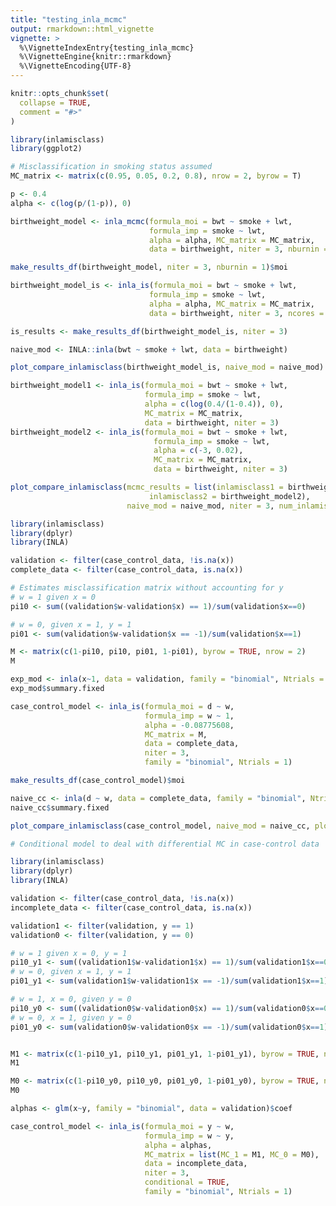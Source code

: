 ```yaml
---
title: "testing_inla_mcmc"
output: rmarkdown::html_vignette
vignette: >
  %\VignetteIndexEntry{testing_inla_mcmc}
  %\VignetteEngine{knitr::rmarkdown}
  %\VignetteEncoding{UTF-8}
---
```


```r
knitr::opts_chunk$set(
  collapse = TRUE,
  comment = "#>"
)
```

```r
library(inlamisclass)
library(ggplot2)
```


```r
# Misclassification in smoking status assumed
MC_matrix <- matrix(c(0.95, 0.05, 0.2, 0.8), nrow = 2, byrow = T)

p <- 0.4
alpha <- c(log(p/(1-p)), 0)

birthweight_model <- inla_mcmc(formula_moi = bwt ~ smoke + lwt,
                               formula_imp = smoke ~ lwt,
                               alpha = alpha, MC_matrix = MC_matrix,
                               data = birthweight, niter = 3, nburnin = 1)

make_results_df(birthweight_model, niter = 3, nburnin = 1)$moi
```

```r
birthweight_model_is <- inla_is(formula_moi = bwt ~ smoke + lwt,
                               formula_imp = smoke ~ lwt,
                               alpha = alpha, MC_matrix = MC_matrix,
                               data = birthweight, niter = 3, ncores = 4)

is_results <- make_results_df(birthweight_model_is, niter = 3)
```

```r
naive_mod <- INLA::inla(bwt ~ smoke + lwt, data = birthweight)

plot_compare_inlamisclass(birthweight_model_is, naive_mod = naive_mod)
```

```r
birthweight_model1 <- inla_is(formula_moi = bwt ~ smoke + lwt,
                              formula_imp = smoke ~ lwt,
                              alpha = c(log(0.4/(1-0.4)), 0),
                              MC_matrix = MC_matrix,
                              data = birthweight, niter = 3)
birthweight_model2 <- inla_is(formula_moi = bwt ~ smoke + lwt,
                                formula_imp = smoke ~ lwt,
                                alpha = c(-3, 0.02),
                                MC_matrix = MC_matrix,
                                data = birthweight, niter = 3)

plot_compare_inlamisclass(mcmc_results = list(inlamisclass1 = birthweight_model1, 
                               inlamisclass2 = birthweight_model2), 
                          naive_mod = naive_mod, niter = 3, num_inlamisclass_models = 2)


```

```r
library(inlamisclass)
library(dplyr)
library(INLA)

validation <- filter(case_control_data, !is.na(x))
complete_data <- filter(case_control_data, is.na(x))

# Estimates misclassification matrix without accounting for y
# w = 1 given x = 0
pi10 <- sum((validation$w-validation$x) == 1)/sum(validation$x==0)

# w = 0, given x = 1, y = 1
pi01 <- sum(validation$w-validation$x == -1)/sum(validation$x==1)

M <- matrix(c(1-pi10, pi10, pi01, 1-pi01), byrow = TRUE, nrow = 2)
M

exp_mod <- inla(x~1, data = validation, family = "binomial", Ntrials = 1)
exp_mod$summary.fixed

case_control_model <- inla_is(formula_moi = d ~ w,
                              formula_imp = w ~ 1,
                              alpha = -0.08775608,
                              MC_matrix = M,
                              data = complete_data,
                              niter = 3, 
                              family = "binomial", Ntrials = 1)

make_results_df(case_control_model)$moi

naive_cc <- inla(d ~ w, data = complete_data, family = "binomial", Ntrial = 1)
naive_cc$summary.fixed

plot_compare_inlamisclass(case_control_model, naive_mod = naive_cc, plot_intercept = TRUE)
```

```r
# Conditional model to deal with differential MC in case-control data

library(inlamisclass)
library(dplyr)
library(INLA)

validation <- filter(case_control_data, !is.na(x))
incomplete_data <- filter(case_control_data, is.na(x))

validation1 <- filter(validation, y == 1)
validation0 <- filter(validation, y == 0)

# w = 1 given x = 0, y = 1
pi10_y1 <- sum((validation1$w-validation1$x) == 1)/sum(validation1$x==0)
# w = 0, given x = 1, y = 1
pi01_y1 <- sum(validation1$w-validation1$x == -1)/sum(validation1$x==1)

# w = 1, x = 0, given y = 0
pi10_y0 <- sum((validation0$w-validation0$x) == 1)/sum(validation0$x==0)
# w = 0, x = 1, given y = 0
pi01_y0 <- sum(validation0$w-validation0$x == -1)/sum(validation0$x==1)


M1 <- matrix(c(1-pi10_y1, pi10_y1, pi01_y1, 1-pi01_y1), byrow = TRUE, nrow = 2)
M1

M0 <- matrix(c(1-pi10_y0, pi10_y0, pi01_y0, 1-pi01_y0), byrow = TRUE, nrow = 2)
M0

alphas <- glm(x~y, family = "binomial", data = validation)$coef

case_control_model <- inla_is(formula_moi = y ~ w,
                              formula_imp = w ~ y,
                              alpha = alphas,
                              MC_matrix = list(MC_1 = M1, MC_0 = M0),
                              data = incomplete_data,
                              niter = 3,
                              conditional = TRUE,
                              family = "binomial", Ntrials = 1)

```






